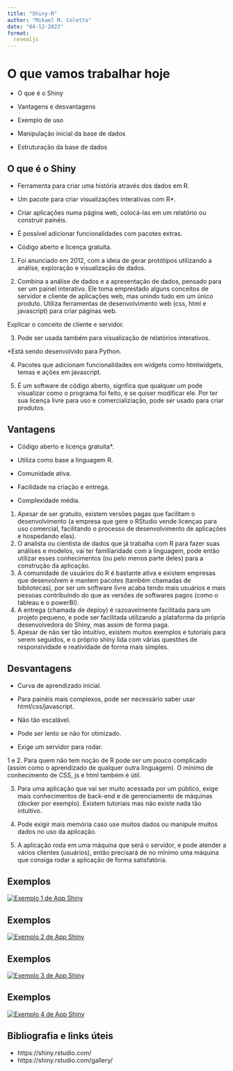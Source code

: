```yaml
---
title: "Shiny-R"
author: "Mikael M. Coletto"
date: "04-12-2023"
format: 
  revealjs
---
```

# O que vamos trabalhar hoje

::: incremental
-   O que é o Shiny

-   Vantagens e desvantagens

-   Exemplo de uso

-   Manipulação inicial da base de dados

-   Estruturação da base de dados
:::

## O que é o Shiny

::: incremental
-   Ferramenta para criar uma história através dos dados em R.

-   Um pacote para criar visualizações interativas com R*.

-   Criar aplicações numa página web, colocá-las em um relatório ou construir painéis.

-   É possível adicionar funcionalidades com pacotes extras.

-   Código aberto e licença gratuita.
:::

::: notes
1. Foi anunciado em 2012, com a ideia de gerar protótipos utilizando a análise, exploração e visualização de dados.

2. Combina a análise de dados e a apresentação de dados, pensado para ser um painel interativo. Ele toma emprestado alguns conceitos de servidor e cliente de aplicações web, mas unindo tudo em um único produto. Utiliza ferramentas de desenvolvimento web (css, html e javascript) para criar páginas web.

Explicar o conceito de cliente e servidor.

3. Pode ser usada também para visualização de relatórios interativos.

*Está sendo desenvolvido para Python.

4. Pacotes que adicionam funcionalidades em widgets como htmlwidgets, temas e ações em javascript.

5. É um software de código aberto, signfica que qualquer um pode visualizar como o programa foi feito, e se quiser modificar ele. Por ter sua licença livre para uso e comercializiação, pode ser usado para criar produtos. 

:::

## Vantagens

::: incremental
-   Código aberto e licença gratuita*.

-   Utiliza como base a linguagem R.

-   Comunidade ativa.

-   Facilidade na criação e entrega.

-   Complexidade média.
:::

::: notes
1. Apesar de ser gratuito, existem versões pagas que facilitam o desenvolvimento (a empresa que gere o RStudio vende licenças para uso comercial, facilitando o processo de desenvolvimento de aplicações e hospedando elas).
2. O analista ou cientista de dados que já trabalha com R para fazer suas análises e modelos, vai ter familiaridade com a linguagem, pode então utilizar esses conhecimentos (ou pelo menos parte deles) para a construção da aplicação.
3. A comunidade de usuários do R é bastante ativa e existem empresas que desenvolvem e mantem pacotes (também chamadas de bibliotecas), por ser um software livre acaba tendo mais usuários e mais pessoas contribuindo do que as versões de softwares pagos (como o tableau e o powerBI).
4. A entrega (chamada de deploy) é razoavelmente facilitada para um projeto pequeno, e pode ser facilitada utilizando a plataforma da própria desenvolvedora do Shiny, mas assim de forma paga.
5. Apesar de não ser tão intuitivo, existem muitos exemplos e tutoriais para serem seguidos, e o próprio shiny lida com várias questões de responsividade e reatividade de forma mais simples.
:::

## Desvantagens

::: incremental
-   Curva de aprendizado inicial.

-   Para painéis mais complexos, pode ser necessário saber usar html/css/javascript.   

-   Não tão escalável.

-   Pode ser lento se não for otimizado.

-   Exige um servidor para rodar.
:::
::: notes
1 e 2. Para quem não tem noção de R pode ser um pouco complicado (assim como o aprendizado de qualquer outra linguagem). O mínimo de conhecimento de CSS, js e html também é útil.

3. Para uma aplicação que vai ser muito acessada por um público, exige mais conhecimentos de back-end e de gerenciamento de máquinas (docker por exemplo). Existem tutoriais mas não existe nada tão intuitivo.

4. Pode exigir mais memória caso use muitos dados ou manipule muitos dados no uso da aplicação.

5. A aplicação roda em uma máquina que será o servidor, e pode atender a vários clientes (usuários), então precisará de no mínimo uma máquina que consiga rodar a aplicação de forma satisfatória. 
::::

## Exemplos

[![Exemplo 1 de App Shiny](../imagens/shiny-exemplo-1.png)](https://phillyo.shinyapps.io/intelligentsia/)

## Exemplos

[![Exemplo 2 de App Shiny](../imagens/shiny-exemplo-2.png)](https://gallery.shinyapps.io/freedom-press-index/#home)

## Exemplos

[![Exemplo 3 de App Shiny](../imagens/shiny-exemplo-3.png)](https://danielrivera1.shinyapps.io/Regression2/)

## Exemplos

[![Exemplo 4 de App Shiny](../imagens/shiny-exemplo-4.png)](https://danielrivera1.shinyapps.io/Regression2/)

## Bibliografia e links úteis

- https://shiny.rstudio.com/
- https://shiny.rstudio.com/gallery/
